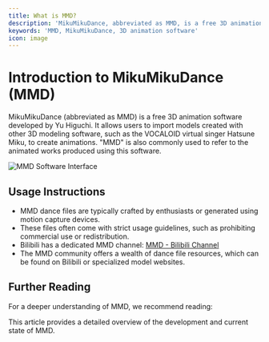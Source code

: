```yaml
---
title: What is MMD?
description: 'MikuMikuDance, abbreviated as MMD, is a free 3D animation software.'
keywords: 'MMD, MikuMikuDance, 3D animation software'
icon: image
---
```


# Introduction to MikuMikuDance (MMD)

MikuMikuDance (abbreviated as MMD) is a free 3D animation software developed by Yu Higuchi. It allows users to import models created with other 3D modeling software, such as the VOCALOID virtual singer Hatsune Miku, to create animations. "MMD" is also commonly used to refer to the animated works produced using this software.

<Frame>
  <img src="https://oss.vidol.chat/mikumikudance.png" alt="MMD Software Interface" />
</Frame>

## Usage Instructions

- MMD dance files are typically crafted by enthusiasts or generated using motion capture devices.
- These files often come with strict usage guidelines, such as prohibiting commercial use or redistribution.
- Bilibili has a dedicated MMD channel: [MMD - Bilibili Channel](https://www.bilibili.com/v/channel/1126/?tab=featured)
- The MMD community offers a wealth of dance file resources, which can be found on Bilibili or specialized model websites.

## Further Reading

For a deeper understanding of MMD, we recommend reading:

<Card title="A Brief History of MMD Development" icon="book" href="https://www.gcores.com/articles/23767">
  This article provides a detailed overview of the development and current state of MMD.
</Card>

